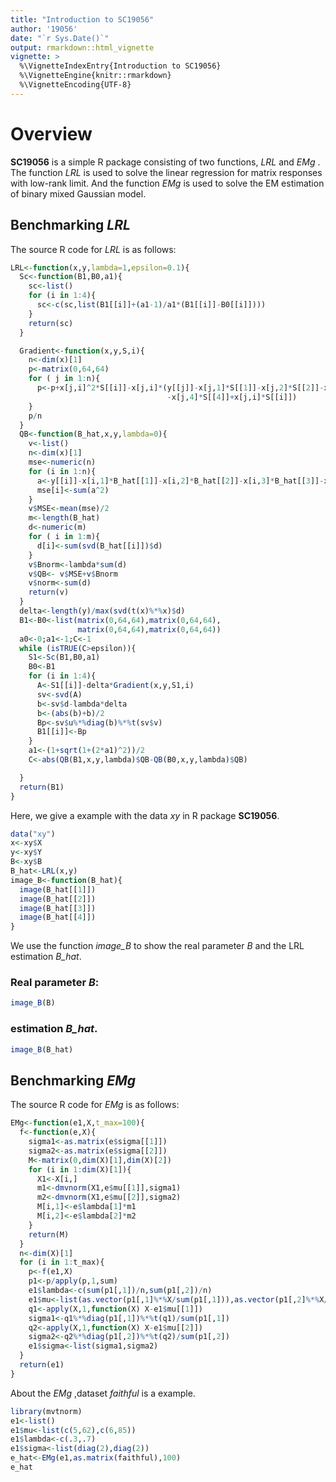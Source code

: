 ```yaml
---
title: "Introduction to SC19056"
author: '19056'
date: "`r Sys.Date()`"
output: rmarkdown::html_vignette
vignette: >
  %\VignetteIndexEntry{Introduction to SC19056}
  %\VignetteEngine{knitr::rmarkdown}
  %\VignetteEncoding{UTF-8}
---
```


# Overview

__SC19056__ is a simple R package consisting of two functions, _LRL_ and _EMg_ . The function _LRL_ is used to solve the linear regression for matrix responses with low-rank limit. And the function _EMg_ is used to solve the EM estimation of binary mixed Gaussian model.

## Benchmarking _LRL_ 

The source R code for _LRL_ is as follows:
```r
LRL<-function(x,y,lambda=1,epsilon=0.1){
  Sc<-function(B1,B0,a1){
    sc<-list()
    for (i in 1:4){
      sc<-c(sc,list(B1[[i]]+(a1-1)/a1*(B1[[i]]-B0[[i]])))
    }
    return(sc)
  }

  Gradient<-function(x,y,S,i){
    n<-dim(x)[1]
    p<-matrix(0,64,64)
    for ( j in 1:n){
      p<-p+x[j,i]^2*S[[i]]-x[j,i]*(y[[j]]-x[j,1]*S[[1]]-x[j,2]*S[[2]]-x[j,3]*S[[3]]
                                   -x[j,4]*S[[4]]+x[j,i]*S[[i]])
    }
    p/n
  }
  QB<-function(B_hat,x,y,lambda=0){
    v<-list()
    n<-dim(x)[1]
    mse<-numeric(n)
    for (i in 1:n){
      a<-y[[i]]-x[i,1]*B_hat[[1]]-x[i,2]*B_hat[[2]]-x[i,3]*B_hat[[3]]-x[i,4]*B_hat[[4]]
      mse[i]<-sum(a^2)
    }
    v$MSE<-mean(mse)/2
    m<-length(B_hat)
    d<-numeric(m)
    for ( i in 1:m){
      d[i]<-sum(svd(B_hat[[i]])$d)
    }
    v$Bnorm<-lambda*sum(d)
    v$QB<- v$MSE+v$Bnorm
    v$norm<-sum(d)
    return(v)
  }
  delta<-length(y)/max(svd(t(x)%*%x)$d)
  B1<-B0<-list(matrix(0,64,64),matrix(0,64,64),
               matrix(0,64,64),matrix(0,64,64))
  a0<-0;a1<-1;C<-1
  while (isTRUE(C>epsilon)){
    S1<-Sc(B1,B0,a1)
    B0<-B1
    for (i in 1:4){
      A<-S1[[i]]-delta*Gradient(x,y,S1,i)
      sv<-svd(A)
      b<-sv$d-lambda*delta
      b<-(abs(b)+b)/2
      Bp<-sv$u%*%diag(b)%*%t(sv$v)
      B1[[i]]<-Bp
    }
    a1<-(1+sqrt(1+(2*a1)^2))/2
    C<-abs(QB(B1,x,y,lambda)$QB-QB(B0,x,y,lambda)$QB)

  }
  return(B1)
}
```

Here, we give a example with the data _xy_ in R package __SC19056__. 

```r
data("xy")
x<-xy$X
y<-xy$Y
B<-xy$B
B_hat<-LRL(x,y)
image_B<-function(B_hat){
  image(B_hat[[1]])
  image(B_hat[[2]])
  image(B_hat[[3]])
  image(B_hat[[4]])
}
```

We use the function _image_B_ to show the real parameter _B_ and the LRL estimation _B_hat_.

### Real parameter _B_:
```r
image_B(B)
```

### estimation _B_hat_.
```r
image_B(B_hat)
```
## Benchmarking _EMg_ 

The source R code for _EMg_ is as follows:
```r
EMg<-function(e1,X,t_max=100){
  f<-function(e,X){
    sigma1<-as.matrix(e$sigma[[1]])
    sigma2<-as.matrix(e$sigma[[2]])
    M<-matrix(0,dim(X)[1],dim(X)[2])
    for (i in 1:dim(X)[1]){
      X1<-X[i,]
      m1<-dmvnorm(X1,e$mu[[1]],sigma1)
      m2<-dmvnorm(X1,e$mu[[2]],sigma2)
      M[i,1]<-e$lambda[1]*m1
      M[i,2]<-e$lambda[2]*m2
    }
    return(M)
  }
  n<-dim(X)[1]
  for (i in 1:t_max){
    p<-f(e1,X)
    p1<-p/apply(p,1,sum)
    e1$lambda<-c(sum(p1[,1])/n,sum(p1[,2])/n)
    e1$mu<-list(as.vector(p1[,1]%*%X/sum(p1[,1])),as.vector(p1[,2]%*%X/sum(p1[,2])))
    q1<-apply(X,1,function(X) X-e1$mu[[1]])
    sigma1<-q1%*%diag(p1[,1])%*%t(q1)/sum(p1[,1])
    q2<-apply(X,1,function(X) X-e1$mu[[2]])
    sigma2<-q2%*%diag(p1[,2])%*%t(q2)/sum(p1[,2])
    e1$sigma<-list(sigma1,sigma2)
  }
  return(e1)
}
```

About the _EMg_ ,dataset _faithful_ is a example.
```r
library(mvtnorm)
e1<-list()
e1$mu<-list(c(5,62),c(6,85))
e1$lambda<-c(.3,.7)
e1$sigma<-list(diag(2),diag(2))
e_hat<-EMg(e1,as.matrix(faithful),100)
e_hat

```

